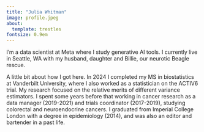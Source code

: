 ```yaml
---
title: "Julia Whitman"
image: profile.jpeg
about:
  template: trestles
fontsize: 0.9em
---
```


I'm a data scientist at Meta where I study generative AI tools.
I currently live in Seattle, WA with my husband, daughter and Billie, our neurotic Beagle rescue.

A little bit about how I got here.
In 2024 I completed my MS in biostatistics at Vanderbilt University, where I also worked as a statistician on the ACTIV6 trial.
My research focused on the relative merits of different variance estimators.
I spent some years before that working in cancer research as a data manager (2019-2021) and trials coordinator (2017-2019), studying colorectal and neuroendocrine cancers.
I graduated from Imperial College London with a degree in epidemiology (2014), and was also an editor and bartender in a past life.
